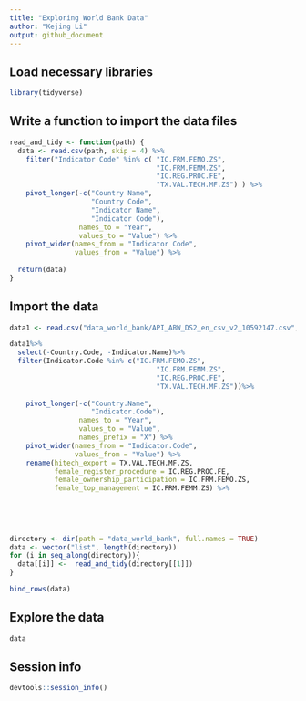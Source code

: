 ```yaml
---
title: "Exploring World Bank Data"
author: "Kejing Li"
output: github_document
---
```


## Load necessary libraries

```r
library(tidyverse)
```

## Write a function to import the data files

```r
read_and_tidy <- function(path) {
  data <- read.csv(path, skip = 4) %>%
    filter("Indicator Code" %in% c( "IC.FRM.FEMO.ZS",
                                    "IC.FRM.FEMM.ZS",
                                    "IC.REG.PROC.FE",
                                    "TX.VAL.TECH.MF.ZS") ) %>%
    pivot_longer(-c("Country Name",
                    "Country Code", 
                    "Indicator Name", 
                    "Indicator Code"),
                 names_to = "Year",
                 values_to = "Value") %>%
    pivot_wider(names_from = "Indicator Code",
                values_from = "Value") %>%
  
  return(data)     
}
```

## Import the data

```r
data1 <- read.csv("data_world_bank/API_ABW_DS2_en_csv_v2_10592147.csv", skip=3)

data1%>%
  select(-Country.Code, -Indicator.Name)%>%
  filter(Indicator.Code %in% c("IC.FRM.FEMO.ZS",
                                    "IC.FRM.FEMM.ZS",
                                    "IC.REG.PROC.FE",
                                    "TX.VAL.TECH.MF.ZS"))%>%
     
    pivot_longer(-c("Country.Name",
                    "Indicator.Code"),
                 names_to = "Year",
                 values_to = "Value",
                 names_prefix = "X") %>%
    pivot_wider(names_from = "Indicator.Code",
                values_from = "Value") %>%
    rename(hitech_export = TX.VAL.TECH.MF.ZS,
           female_register_procedure = IC.REG.PROC.FE,
           female_ownership_participation = IC.FRM.FEMO.ZS,
           female_top_management = IC.FRM.FEMM.ZS) %>%
    
    
  
  

```



```r
directory <- dir(path = "data_world_bank", full.names = TRUE)
data <- vector("list", length(directory))
for (i in seq_along(directory)){
  data[[i]] <-  read_and_tidy(directory[[1]])
}

bind_rows(data)
```

## Explore the data
```r
data
```


## Session info

```r
devtools::session_info()
```


